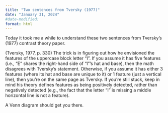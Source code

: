 ```yaml
---
title: "Two sentences from Tversky (1977)"
date: "January 31, 2024"
#date-modified:
format: html
---
```


Today it took me a while to understand these two sentences from Tversky’s (1977) contrast theory paper.


(Tversky, 1977, p. 330)
The trick is in figuring out how he envisioned the features of the uppercase block letter “I”. If you assume it has five features (i.e., “E” shares the right-hand side of “I”‘s hat and base), then the math disagrees with Tversky’s statement. Otherwise, if you assume it has either 3 features (where its hat and base are unique to it) or 1 feature (just a vertical line), then you’re on the same page as Tversky. If you’re still stuck, keep in mind his theory defines features as being positively detected, rather than negatively detected (e.g., the fact that the letter “I” is missing a middle horizontal line is not a feature).

A Venn diagram should get you there.